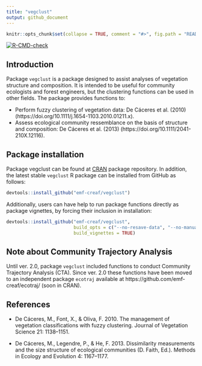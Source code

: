 ```yaml
---
title: "vegclust"
output: github_document
---
```


```r

knitr::opts_chunk$set(collapse = TRUE, comment = "#>", fig.path = "README-")
```

  <!-- badges: start -->
  [![R-CMD-check](https://github.com/emf-creaf/vegclust/workflows/R-CMD-check/badge.svg)](https://github.com/emf-creaf/vegclust/actions)
  <!-- badges: end -->

## Introduction

Package `vegclust` is a package designed to assist analyses of vegetation structure and composition. It is intended to be useful for community ecologists and forest engineers, but the clustering functions can be used in other fields. The package provides functions to:

* Perform fuzzy clustering of vegetation data: De Cáceres et al. (2010) (https://doi.org/10.1111/j.1654-1103.2010.01211.x).
* Assess ecological community ressemblance on the basis of structure and composition: De Cáceres et al. (2013) (https://doi.org/10.1111/2041-210X.12116).

## Package installation

Package vegclust can be found at [CRAN](https://cran.r-project.org/) package repository. In addition, the latest stable `vegclust` R package can be installed from GitHub as follows:

```r
devtools::install_github("emf-creaf/vegclust")
```

Additionally, users can have help to run package functions directly as package vignettes, by forcing their inclusion in installation: 
```r
devtools::install_github("emf-creaf/vegclust", 
                         build_opts = c("--no-resave-data", "--no-manual"),
                         build_vignettes = TRUE)
```

## Note about Community Trajectory Analysis

Until ver. 2.0, package `vegclust` included functions to conduct Community Trajectory Analysis (CTA). Since ver. 2.0 these functions have been moved to an independent package `ecotraj` available at https://github.com/emf-creaf/ecotraj/ (soon in CRAN).

## References

+ De Cáceres, M., Font, X., & Oliva, F. 2010. The management of vegetation classifications with fuzzy clustering. Journal of Vegetation Science 21: 1138–1151.

+ De Cáceres, M., Legendre, P., & He, F. 2013. Dissimilarity measurements and the size structure of ecological communities (D. Faith, Ed.). Methods in Ecology and Evolution 4: 1167–1177.


